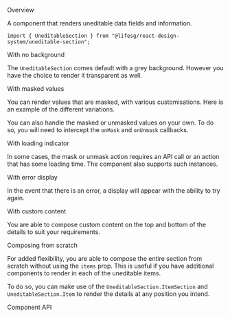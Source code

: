 
<Meta of={UneditableSectionStories} />

<Title>UneditableSection</Title>

<Secondary>Overview</Secondary>

A component that renders uneditable data fields and information.

```tsx
import { UneditableSection } from "@lifesg/react-design-system/uneditable-section";
```

<Canvas of={UneditableSectionStories.Default} />

<Heading3>With no background</Heading3>

The `UneditableSection` comes default with a grey background. However you have the
choice to render it transparent as well.

<Canvas of={UneditableSectionStories.NoBackground} />

<Heading3>With masked values</Heading3>

You can render values that are masked, with various customisations. Here is an
example of the different variations.

<Canvas of={UneditableSectionStories.WithMaskedItems} />

You can also handle the masked or unmasked values on your own. To do so, you will
need to intercept the `onMask` and `onUnmask` callbacks.

<Canvas of={UneditableSectionStories.ControlledMaskUnmask} />

<Heading3>With loading indicator</Heading3>

In some cases, the mask or unmask action requires an API call or an action that has
some loading time. The component also supports such instances.

<Canvas of={UneditableSectionStories.MaskUnmaskWithLoading} />

<Heading3>With error display</Heading3>

In the event that there is an error, a display will appear with the ability to
try again.

<Canvas of={UneditableSectionStories.MaskUnmaskWithError} />

<Canvas of={UneditableSectionStories.MaskUnmaskWithAlert} />

<Heading3>With custom content</Heading3>

You are able to compose custom content on the top and bottom of the details to suit
your requirements.

<Canvas of={UneditableSectionStories.WithCustomContent} />

<Heading3>Composing from scratch</Heading3>

For added flexibility, you are able to compose the entire section from scratch
without using the `items` prop. This is useful if you have additional components
to render in each of the uneditable items.

To do so, you can make use of the `UneditableSection.ItemSection` and `UneditableSection.Item`
to render the details at any position you intend.

<Canvas of={UneditableSectionStories.ComposingFromScratch} />

<Secondary>Component API</Secondary>

<PropsTable />
